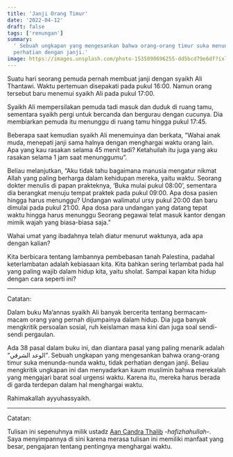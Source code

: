 ```yaml
---
title: 'Janji Orang Timur'
date: '2022-04-12'
draft: false
tags: ['renungan']
summary:
  ' Sebuah ungkapan yang mengesankan bahwa orang-orang timur suka menunda-nunda waktu, tidak
  perhatian dengan janji.'
image: https://images.unsplash.com/photo-1535890696255-dd5bcd79e6df?ixlib=rb-1.2.1&ixid=MnwxMjA3fDB8MHxwaG90by1wYWdlfHx8fGVufDB8fHx8&fit=crop&auto=format
---
```


Suatu hari seorang pemuda pernah membuat janji dengan syaikh Ali Thantawi. Waktu pertemuan
disepakati pada pukul 16:00. Namun orang tersebut baru menemui syaikh Ali pada pukul 17:00.

Syaikh Ali mempersilakan pemuda tadi masuk dan duduk di ruang tamu, sementara syaikh pergi untuk
bercanda dan bergurau dengan cucunya. Dia membiarkan pemuda itu menunggu di ruang tamu hingga pukul
17:45.

Beberapa saat kemudian syaikh Ali menemuinya dan berkata, “Wahai anak muda, menepati janji sama
halnya dengan menghargai waktu orang lain. Apa yang kau rasakan selama 45 menit tadi? Ketahuilah itu
juga yang aku rasakan selama 1 jam saat menunggumu”.

Beliau melanjutkan, “Aku tidak tahu bagaimana manusia mengatur nikmat Allah yang paling berharga
dalam kehidupan mereka, yaitu waktu. Seorang dokter menulis di papan prakteknya, ‘Buka mulai pukul
08:00’, sementara dia berangkat menuju tempat praktek pada pukul 09:00. Apa dosa pasien hingga harus
menunggu? Undangan walimatul ursy pukul 20:00 dan baru dimulai pada pukul 21:00. Apa dosa para
undangan yang datang tepat waktu hingga harus menunggu Seorang pegawai telat masuk kantor dengan
mimik wajah yang biasa-biasa saja.”

Wahai umat yang ibadahnya telah diatur menurut waktunya, ada apa dengan kalian?

Kita berbicara tentang lambannya pembebasan tanah Palestina, padahal keterlambatan adalah kebiasaan
kita. Kita bahkan sering terlambat pada hal yang paling wajib dalam hidup kita, yaitu sholat. Sampai
kapan kita hidup dengan cara seperti ini?

---

Catatan:

Dalam buku Ma’annas syaikh Ali banyak bercerita tentang bermacam-macam orang yang pernah dijumpainya
dalam hidup. Dia juga banyak mengkritik persoalan sosial, ruh keislaman masa kini dan juga soal
sendi-sendi pergaulan.

Ada 38 pasal dalam buku ini, dan diantara pasal yang paling menarik adalah “الوعد الشرقي”. Sebuah
ungkapan yang mengesankan bahwa orang-orang timur suka menunda-nunda waktu, tidak perhatian dengan
janji. Beliau mengkritik ungkapan ini dan menyadarkan kaum muslimin bahwa merekalah yang mengajari
barat soal urgensi waktu. Karena itu, mereka harus berada di garda terdepan dalam hal menghargai
waktu.

Rahimakallah ayyuhassyaikh.

---

Catatan:

Tulisan ini sepenuhnya milik ustadz [Aan Candra Thalib](https://www.instagram.com/act_elgharantaly)
_-hafizhahullah-_. Saya menyimpannya di sini karena merasa tulisan ini memiliki manfaat yang besar,
pengajaran tentang pentingnya menghargai waktu.

